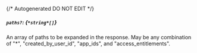 {/* Autogenerated DO NOT EDIT  */}
##### `paths?`: *{`*string*[]`}*
An array of paths to be expanded in the response. May be any combination of "\*", "created_by_user_id", "app_ids", and "access_entitlements".


